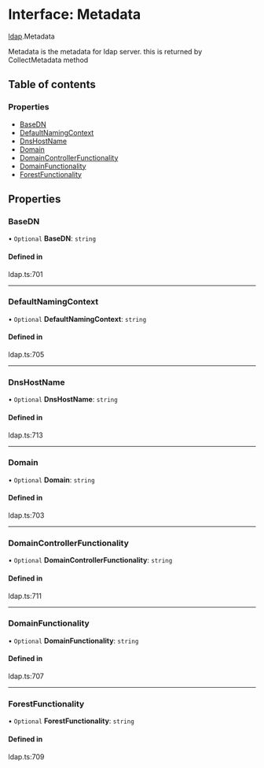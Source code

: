 # Interface: Metadata

[ldap](/templates/protocols/javascript/modules/ldap).Metadata

Metadata is the metadata for ldap server.
this is returned by CollectMetadata method

## Table of contents

### Properties

- [BaseDN](/templates/protocols/javascript/modules/ldap.Metadata#basedn)
- [DefaultNamingContext](/templates/protocols/javascript/modules/ldap.Metadata#defaultnamingcontext)
- [DnsHostName](/templates/protocols/javascript/modules/ldap.Metadata#dnshostname)
- [Domain](/templates/protocols/javascript/modules/ldap.Metadata#domain)
- [DomainControllerFunctionality](/templates/protocols/javascript/modules/ldap.Metadata#domaincontrollerfunctionality)
- [DomainFunctionality](/templates/protocols/javascript/modules/ldap.Metadata#domainfunctionality)
- [ForestFunctionality](/templates/protocols/javascript/modules/ldap.Metadata#forestfunctionality)

## Properties

### BaseDN

• `Optional` **BaseDN**: `string`

#### Defined in

ldap.ts:701

___

### DefaultNamingContext

• `Optional` **DefaultNamingContext**: `string`

#### Defined in

ldap.ts:705

___

### DnsHostName

• `Optional` **DnsHostName**: `string`

#### Defined in

ldap.ts:713

___

### Domain

• `Optional` **Domain**: `string`

#### Defined in

ldap.ts:703

___

### DomainControllerFunctionality

• `Optional` **DomainControllerFunctionality**: `string`

#### Defined in

ldap.ts:711

___

### DomainFunctionality

• `Optional` **DomainFunctionality**: `string`

#### Defined in

ldap.ts:707

___

### ForestFunctionality

• `Optional` **ForestFunctionality**: `string`

#### Defined in

ldap.ts:709
